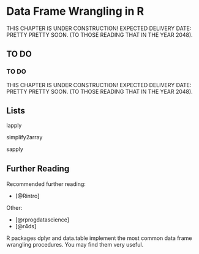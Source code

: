 # Data Frame Wrangling in R

<!-- (C) 2020 Marek Gagolewski, https://www.gagolewski.com -->

THIS CHAPTER IS UNDER CONSTRUCTION! EXPECTED DELIVERY DATE: PRETTY PRETTY SOON.
(TO THOSE READING THAT IN THE YEAR 2048).

## TO DO

### TO DO

THIS CHAPTER IS UNDER CONSTRUCTION! EXPECTED DELIVERY DATE: PRETTY PRETTY SOON.
(TO THOSE READING THAT IN THE YEAR 2048).

## Lists

lapply

simplify2array

sapply





## Further Reading

#### {.allowframebreaks .unnumbered}

Recommended further reading:

- [@Rintro]

Other:

- [@rprogdatascience]
- [@r4ds]

R packages dplyr and data.table implement the most common
data frame wrangling procedures. You may find them very useful.
